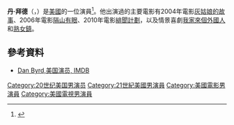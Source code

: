 {{Infobox person
| name = Dan Byrd
| image = Dan Byrd 2012.jpg
| image_size =
| caption = 
| birth_name = 
| birth_date = {{birth date and age|1985|11|20}}
| birth_place = 美國[[瑪麗埃塔_(喬治亞州)|瑪麗埃塔 (喬治亞州)]]
| nationality = [[美國|美國]]
| occupation = 演員
| years_active = 1999–現在
}}
'''丹·拜德'''（{{lang-en|Daniel "Dan" Byrd}}，{{bd|1985年|11月20日||}}）是[[美國|美國]]的一位演員<ref name="TVcom_bio">{{cite web|title=Dan Byrd|url=http://www.tv.com/dan-byrd/person/1896/biography.html|work=TV.com|publisher=CBS Interactive Inc|accessdate=21 November 2010|deadurl=yes|archiveurl=https://web.archive.org/web/20110906020045/http://www.tv.com/dan-byrd/person/1896/biography.html|archivedate=2011年9月6日}}</ref>。他出演過的主要電影有2004年電影[[灰姑娘的故事|灰姑娘的故事]]、2006年電影[[隔山有眼|隔山有眼]]、2010年電影[[緋聞計劃|緋聞計劃]]，以及情景喜劇[[我家來個外國人|我家來個外國人]]和[[熟女鎮|熟女鎮]]。

== 參考資料 ==
* [https://www.imdb.com/name/nm0126004/ Dan Byrd,美国演员, [[IMDB|IMDB]] ] {{Wayback|url=https://www.imdb.com/name/nm0126004/ |date=20220408051332 }}
{{Reflist}}

{{DEFAULTSORT: Byrd, Daniel}}
[[Category:20世纪美国男演员|Category:20世纪美国男演员]]
[[Category:21世紀美國男演員|Category:21世紀美國男演員]]
[[Category:美國電影男演員|Category:美國電影男演員]]
[[Category:美國電視男演員|Category:美國電視男演員]]